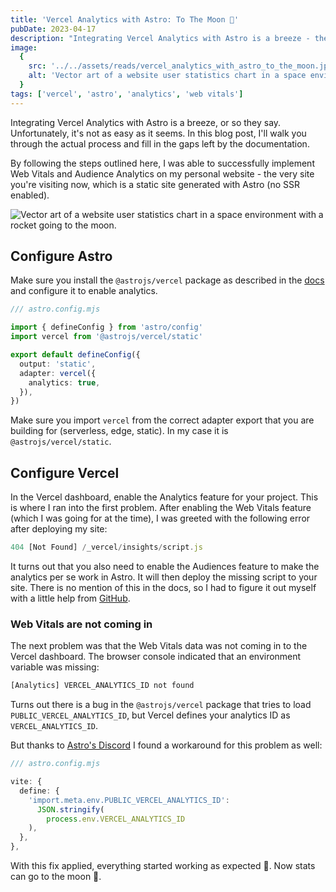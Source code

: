 ```yaml
---
title: 'Vercel Analytics with Astro: To The Moon 🚀'
pubDate: 2023-04-17
description: "Integrating Vercel Analytics with Astro is a breeze - they say. Well, turns out it's not. In here I will show you how to actually do it and what's missing from the documentation."
image:
  {
    src: '../../assets/reads/vercel_analytics_with_astro_to_the_moon.jpg',
    alt: 'Vector art of a website user statistics chart in a space environment with a rocket going to the moon.',
  }
tags: ['vercel', 'astro', 'analytics', 'web vitals']
---
```



Integrating Vercel Analytics with Astro is a breeze, or so they say. Unfortunately, it's not as easy as it seems. In this blog post, I'll walk you through the actual process and fill in the gaps left by the documentation.

By following the steps outlined here, I was able to successfully implement Web Vitals and Audience Analytics on my personal website - the very site you're visiting now, which is a static site generated with Astro (no SSR enabled).

<Image
  src={coverImage}
  alt="Vector art of a website user statistics chart in a space environment with a rocket going to the moon."
  caption="With Vercel Analytics to the moon 🚀, but with some required workarounds."
  lazy={false}
/>

## Configure Astro

Make sure you install the `@astrojs/vercel` package as described in the [docs](https://docs.astro.build/en/guides/integrations-guide/vercel/) and configure it to enable analytics.

```ts
/// astro.config.mjs

import { defineConfig } from 'astro/config'
import vercel from '@astrojs/vercel/static'

export default defineConfig({
  output: 'static',
  adapter: vercel({
    analytics: true,
  }),
})
```

Make sure you import `vercel` from the correct adapter export that you are building for (serverless, edge, static). In my case it is `@astrojs/vercel/static`.

## Configure Vercel

In the Vercel dashboard, enable the Analytics feature for your project. This is where I ran into the first problem. After enabling the Web Vitals feature (which I was going for at the time), I was greeted with the following error after deploying my site:

```js
404 [Not Found] /_vercel/insights/script.js
```

It turns out that you also need to enable the Audiences feature to make the analytics per se work in Astro. It will then deploy the missing script to your site. There is no mention of this in the docs, so I had to figure it out myself with a little help from [GitHub](https://github.com/withastro/astro/issues/6230).

### Web Vitals are not coming in

The next problem was that the Web Vitals data was not coming in to the Vercel dashboard. The browser console indicated that an environment variable was missing:

```js
[Analytics] VERCEL_ANALYTICS_ID not found
```

Turns out there is a bug in the `@astrojs/vercel` package that tries to load `PUBLIC_VERCEL_ANALYTICS_ID`, but Vercel defines your analytics ID as `VERCEL_ANALYTICS_ID`.

But thanks to [Astro's Discord](https://discord.com/channels/830184174198718474/1094974420256292914) I found a workaround for this problem as well:

```ts
/// astro.config.mjs

vite: {
  define: {
    'import.meta.env.PUBLIC_VERCEL_ANALYTICS_ID':
      JSON.stringify(
        process.env.VERCEL_ANALYTICS_ID
    ),
  },
},
```

With this fix applied, everything started working as expected 🎉. Now stats can go to the moon 🚀.
